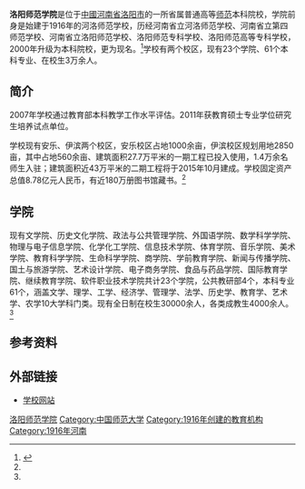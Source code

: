 '''洛阳师范学院'''是位于[[中國|中國]][[河南省|河南省]][[洛阳市|洛阳市]]的一所省属普通高等[[师范|师范]]本科院校，学院前身是始建于1916年的河洛师范学校，历经河南省立河洛师范学校、河南省立第四师范学校、河南省立洛阳师范学校、洛阳师范专科学校、洛阳师范高等专科学校，2000年升级为本科院校，更为现名。<ref name="简介">{{cite web |url=http://www.lynu.cn/index3-xxjj.html |language= |title=洛阳师范学院简介 |publisher=洛阳师范学院 |date= |accessdate=2015-9 |archive-url=https://web.archive.org/web/20161118232017/http://www.lynu.cn/index3-xxjj.html |archive-date=2016-11-18 |dead-url=yes }}</ref>学校有两个校区，现有23个学院、61个本科专业、在校生3万余人。

== 简介 ==
2007年学校通过教育部本科教学工作水平评估。2011年获教育硕士专业学位研究生培养试点单位。

学校现有安乐、伊滨两个校区，安乐校区占地1000余亩，伊滨校区规划用地2850亩，其中占地560余亩、建筑面积27.7万平米的一期工程已投入使用，1.4万余名师生入驻；建筑面积近43万平米的二期工程将于2015年10月建成。学校固定资产总值8.78亿元人民币，有近180万册图书馆藏书。<ref name="简介"/>

== 学院 ==
现有文学院、历史文化学院、政法与公共管理学院、外国语学院、数学科学学院、物理与电子信息学院、化学化工学院、信息技术学院、体育学院、音乐学院、美术学院、教育科学学院、生命科学学院、商学院、学前教育学院、新闻与传播学院、国土与旅游学院、艺术设计学院、电子商务学院、食品与药品学院、国际教育学院、继续教育学院、软件职业技术学院共计23个学院，公共教研部4个，本科专业61个，涵盖文学、理学、工学、经济学、管理学、法学、历史学、教育学、艺术学、农学10大学科门类。现有全日制在校生30000余人，各类成教生4000余人。<ref name="简介"/>

== 参考资料 ==
{{reflist}}

== 外部链接 ==
* [http://www.lynu.edu.cn/ 学校网站] {{Wayback|url=http://www.lynu.edu.cn/ |date=20120717035814 }}

{{河南高等院校|nocat}}
{{中国高校行星科学联盟}}

{{Authority control}}
{{DEFAULTSORT:L}}
[[Category:洛阳师范学院|]]
[[Category:中国师范大学|Category:中国师范大学]]
[[Category:1916年创建的教育机构|Category:1916年创建的教育机构]]
[[Category:1916年河南|Category:1916年河南]]